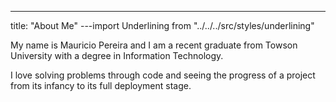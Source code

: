---
title: "About Me"
---import Underlining from "../../../src/styles/underlining"

My name is Mauricio Pereira and I am a recent graduate from Towson University with a degree in Information Technology.

I love solving problems through code and seeing the progress of a project from its infancy to its full deployment stage.
